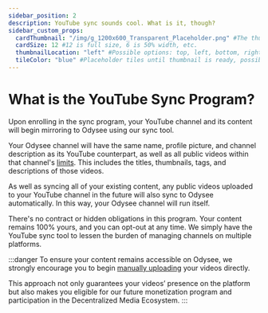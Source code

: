 ---
sidebar_position: 2
description: YouTube sync sounds cool. What is it, though?
sidebar_custom_props:
  cardThumbnail: "/img/g_1200x600_Transparent_Placeholder.png" #The thumbnail on the category card.
  cardSize: 12 #12 is full size, 6 is 50% width, etc.
  thumbnailLocation: "left" #Possible options: top, left, bottom, right, none
  tileColor: "blue" #Placeholder tiles until thumbnail is ready, possible options: blue, cream, darkpurple, lightpurple, mauve, orange, pink, none
---

# What is the YouTube Sync Program?

Upon enrolling in the sync program, your YouTube channel and its content will begin mirroring to Odysee using our sync tool.

Your Odysee channel will have the same name, profile picture, and channel description as its YouTube counterpart, as well as all public videos within that channel's [limits](https://help.odysee.tv/category-syncprogram/limits). This includes the titles, thumbnails, tags, and descriptions of those videos.

As well as syncing all of your existing content, any public videos uploaded to your YouTube channel in the future will also sync to Odysee automatically. In this way, your Odysee channel will run itself.

There's no contract or hidden obligations in this program. Your content remains 100% yours, and you can opt-out at any time. We simply have the YouTube sync tool to lessen the burden of managing channels on multiple platforms.

:::danger To ensure your content remains accessible on Odysee, we strongly encourage you to begin [manually uploading](https://help.odysee.tv/category-uploading/) your videos directly.

This approach not only guarantees your videos’ presence on the platform but also makes you eligible for our future monetization program and participation in the Decentralized Media Ecosystem.
:::